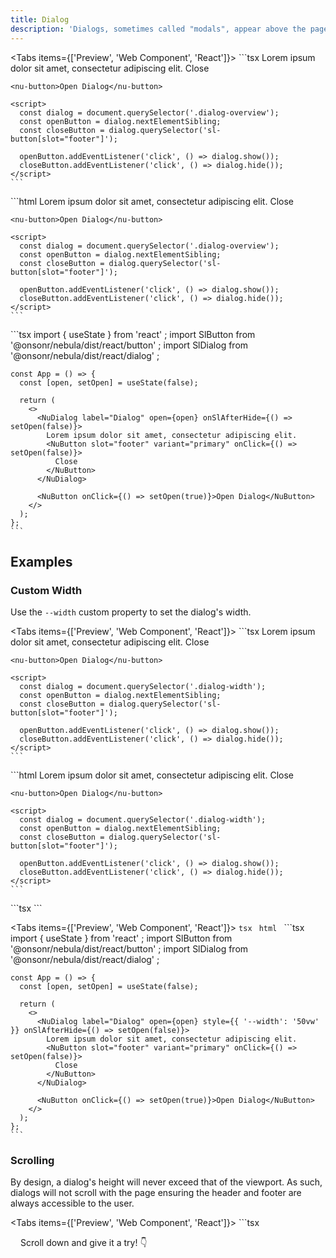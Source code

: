 ```yaml
---
title: Dialog
description: 'Dialogs, sometimes called "modals", appear above the page and require the user''s immediate attention.'
---
```



<!-- cspell:dictionaries lorem-ipsum -->

<Tabs items={['Preview', 'Web Component', 'React']}>
  <Tab value="Preview">
    ```tsx
    <nu-dialog label="Dialog" class="dialog-overview">
      Lorem ipsum dolor sit amet, consectetur adipiscing elit.
      <nu-button slot="footer" variant="primary">Close</nu-button>
    </nu-dialog>
    
    <nu-button>Open Dialog</nu-button>
    
    <script>
      const dialog = document.querySelector('.dialog-overview');
      const openButton = dialog.nextElementSibling;
      const closeButton = dialog.querySelector('sl-button[slot="footer"]');
    
      openButton.addEventListener('click', () => dialog.show());
      closeButton.addEventListener('click', () => dialog.hide());
    </script>
    ```
  </Tab>
  <Tab value="Web Component">
    ```html
    <nu-dialog label="Dialog" class="dialog-overview">
      Lorem ipsum dolor sit amet, consectetur adipiscing elit.
      <nu-button slot="footer" variant="primary">Close</nu-button>
    </nu-dialog>
    
    <nu-button>Open Dialog</nu-button>
    
    <script>
      const dialog = document.querySelector('.dialog-overview');
      const openButton = dialog.nextElementSibling;
      const closeButton = dialog.querySelector('sl-button[slot="footer"]');
    
      openButton.addEventListener('click', () => dialog.show());
      closeButton.addEventListener('click', () => dialog.hide());
    </script>
    ```
  </Tab>
  <Tab value="React">
    ```tsx
    import { useState } from 'react'
    ;
    import SlButton from '@onsonr/nebula/dist/react/button'
    ;
    import SlDialog from '@onsonr/nebula/dist/react/dialog'
    ;
    
    const App = () => {
      const [open, setOpen] = useState(false);
    
      return (
        <>
          <NuDialog label="Dialog" open={open} onSlAfterHide={() => setOpen(false)}>
            Lorem ipsum dolor sit amet, consectetur adipiscing elit.
            <NuButton slot="footer" variant="primary" onClick={() => setOpen(false)}>
              Close
            </NuButton>
          </NuDialog>
    
          <NuButton onClick={() => setOpen(true)}>Open Dialog</NuButton>
        </>
      );
    };
    ```
  </Tab>
</Tabs>

## Examples

### Custom Width

Use the `--width` custom property to set the dialog's width.

<Tabs items={['Preview', 'Web Component', 'React']}>
  <Tab value="Preview">
    ```tsx
    <nu-dialog label="Dialog" class="dialog-width" style="--width: 50vw;">
      Lorem ipsum dolor sit amet, consectetur adipiscing elit.
      <nu-button slot="footer" variant="primary">Close</nu-button>
    </nu-dialog>
    
    <nu-button>Open Dialog</nu-button>
    
    <script>
      const dialog = document.querySelector('.dialog-width');
      const openButton = dialog.nextElementSibling;
      const closeButton = dialog.querySelector('sl-button[slot="footer"]');
    
      openButton.addEventListener('click', () => dialog.show());
      closeButton.addEventListener('click', () => dialog.hide());
    </script>
    ```
  </Tab>
  <Tab value="Web Component">
    ```html
    <nu-dialog label="Dialog" class="dialog-width" style="--width: 50vw;">
      Lorem ipsum dolor sit amet, consectetur adipiscing elit.
      <nu-button slot="footer" variant="primary">Close</nu-button>
    </nu-dialog>
    
    <nu-button>Open Dialog</nu-button>
    
    <script>
      const dialog = document.querySelector('.dialog-width');
      const openButton = dialog.nextElementSibling;
      const closeButton = dialog.querySelector('sl-button[slot="footer"]');
    
      openButton.addEventListener('click', () => dialog.show());
      closeButton.addEventListener('click', () => dialog.hide());
    </script>
    ```
  </Tab>
  <Tab value="React">
    ```tsx
    ```
  </Tab>
</Tabs>

<Tabs items={['Preview', 'Web Component', 'React']}>
  <Tab value="Preview">
    ```tsx
    ```
  </Tab>
  <Tab value="Web Component">
    ```html
    ```
  </Tab>
  <Tab value="React">
    ```tsx
    import { useState } from 'react'
    ;
    import SlButton from '@onsonr/nebula/dist/react/button'
    ;
    import SlDialog from '@onsonr/nebula/dist/react/dialog'
    ;
    
    const App = () => {
      const [open, setOpen] = useState(false);
    
      return (
        <>
          <NuDialog label="Dialog" open={open} style={{ '--width': '50vw' }} onSlAfterHide={() => setOpen(false)}>
            Lorem ipsum dolor sit amet, consectetur adipiscing elit.
            <NuButton slot="footer" variant="primary" onClick={() => setOpen(false)}>
              Close
            </NuButton>
          </NuDialog>
    
          <NuButton onClick={() => setOpen(true)}>Open Dialog</NuButton>
        </>
      );
    };
    ```
  </Tab>
</Tabs>

### Scrolling

By design, a dialog's height will never exceed that of the viewport. As such, dialogs will not scroll with the page ensuring the header and footer are always accessible to the user.

<Tabs items={['Preview', 'Web Component', 'React']}>
  <Tab value="Preview">
    ```tsx
    <nu-dialog label="Dialog" class="dialog-scrolling">
      <div style="height: 150vh; border: dashed 2px var(--nu-color-neutral-200); padding: 0 1rem;">
        <p>Scroll down and give it a try! 👇</p>
      </div>
      <nu-button slot="footer" variant="primary">Close</nu-button>
    </nu-dialog>
    
    <nu-button>Open Dialog</nu-button>
    
    <script>
      const dialog = document.querySelector('.dialog-scrolling');
      const openButton = dialog.nextElementSibling;
      const closeButton = dialog.querySelector('sl-button[slot="footer"]');
    
      openButton.addEventListener('click', () => dialog.show());
      closeButton.addEventListener('click', () => dialog.hide());
    </script>
    ```
  </Tab>
  <Tab value="Web Component">
    ```html
    <nu-dialog label="Dialog" class="dialog-scrolling">
      <div style="height: 150vh; border: dashed 2px var(--nu-color-neutral-200); padding: 0 1rem;">
        <p>Scroll down and give it a try! 👇</p>
      </div>
      <nu-button slot="footer" variant="primary">Close</nu-button>
    </nu-dialog>
    
    <nu-button>Open Dialog</nu-button>
    
    <script>
      const dialog = document.querySelector('.dialog-scrolling');
      const openButton = dialog.nextElementSibling;
      const closeButton = dialog.querySelector('sl-button[slot="footer"]');
    
      openButton.addEventListener('click', () => dialog.show());
      closeButton.addEventListener('click', () => dialog.hide());
    </script>
    ```
  </Tab>
  <Tab value="React">
    ```tsx
    ```
  </Tab>
</Tabs>

<Tabs items={['Preview', 'Web Component', 'React']}>
  <Tab value="Preview">
    ```tsx
    ```
  </Tab>
  <Tab value="Web Component">
    ```html
    ```
  </Tab>
  <Tab value="React">
    ```tsx
    import { useState } from 'react'
    ;
    import SlButton from '@onsonr/nebula/dist/react/button'
    ;
    import SlDialog from '@onsonr/nebula/dist/react/dialog'
    ;
    
    const App = () => {
      const [open, setOpen] = useState(false);
    
      return (
        <>
          <NuDialog label="Dialog" open={open} onSlAfterHide={() => setOpen(false)}>
            <div
              style={{
                height: '150vh',
                border: 'dashed 2px var(--nu-color-neutral-200)',
                padding: '0 1rem'
              }}
            >
              <p>Scroll down and give it a try! 👇</p>
            </div>
    
            <NuButton slot="footer" variant="primary" onClick={() => setOpen(false)}>
              Close
            </NuButton>
          </NuDialog>
    
          <NuButton onClick={() => setOpen(true)}>Open Dialog</NuButton>
        </>
      );
    };
    ```
  </Tab>
</Tabs>

### Header Actions

The header shows a functional close button by default. You can use the `header-actions` slot to add additional [icon buttons](/components/icon-button) if needed.

<Tabs items={['Preview', 'Web Component', 'React']}>
  <Tab value="Preview">
    ```tsx
    <nu-dialog label="Dialog" class="dialog-header-actions">
      <nu-icon-button class="new-window" slot="header-actions" name="box-arrow-up-right"></nu-icon-button>
      Lorem ipsum dolor sit amet, consectetur adipiscing elit.
      <nu-button slot="footer" variant="primary">Close</nu-button>
    </nu-dialog>
    
    <nu-button>Open Dialog</nu-button>
    
    <script>
      const dialog = document.querySelector('.dialog-header-actions');
      const openButton = dialog.nextElementSibling;
      const closeButton = dialog.querySelector('sl-button[slot="footer"]');
      const newWindowButton = dialog.querySelector('.new-window');
    
      openButton.addEventListener('click', () => dialog.show());
      closeButton.addEventListener('click', () => dialog.hide());
      newWindowButton.addEventListener('click', () => window.open(location.href));
    </script>
    ```
  </Tab>
  <Tab value="Web Component">
    ```html
    <nu-dialog label="Dialog" class="dialog-header-actions">
      <nu-icon-button class="new-window" slot="header-actions" name="box-arrow-up-right"></nu-icon-button>
      Lorem ipsum dolor sit amet, consectetur adipiscing elit.
      <nu-button slot="footer" variant="primary">Close</nu-button>
    </nu-dialog>
    
    <nu-button>Open Dialog</nu-button>
    
    <script>
      const dialog = document.querySelector('.dialog-header-actions');
      const openButton = dialog.nextElementSibling;
      const closeButton = dialog.querySelector('sl-button[slot="footer"]');
      const newWindowButton = dialog.querySelector('.new-window');
    
      openButton.addEventListener('click', () => dialog.show());
      closeButton.addEventListener('click', () => dialog.hide());
      newWindowButton.addEventListener('click', () => window.open(location.href));
    </script>
    ```
  </Tab>
  <Tab value="React">
    ```tsx
    import { useState } from 'react'
    ;
    import SlButton from '@onsonr/nebula/dist/react/button'
    ;
    import SlDialog from '@onsonr/nebula/dist/react/dialog'
    ;
    import SlIconButton from '@onsonr/nebula/dist/react/icon-button'
    ;
    
    const App = () => {
      const [open, setOpen] = useState(false);
    
      return (
        <>
          <NuDialog label="Dialog" open={open} onSlAfterHide={() => setOpen(false)}>
            <NuIconButton
              class="new-window"
              slot="header-actions"
              name="box-arrow-up-right"
              onClick={() => window.open(location.href)}
            />
            Lorem ipsum dolor sit amet, consectetur adipiscing elit.
            <NuButton slot="footer" variant="primary" onClick={() => setOpen(false)}>
              Close
            </NuButton>
          </NuDialog>
    
          <NuButton onClick={() => setOpen(true)}>Open Dialog</NuButton>
        </>
      );
    };
    ```
  </Tab>
</Tabs>

### Preventing the Dialog from Closing

By default, dialogs will close when the user clicks the close button, clicks the overlay, or presses the [[Escape]] key. In most cases, the default behavior is the best behavior in terms of UX. However, there are situations where this may be undesirable, such as when data loss will occur.

To keep the dialog open in such cases, you can cancel the `sl-request-close` event. When canceled, the dialog will remain open and pulse briefly to draw the user's attention to it.

You can use `event.detail.source` to determine what triggered the request to close. This example prevents the dialog from closing when the overlay is clicked, but allows the close button or [[Escape]] to dismiss it.

<Tabs items={['Preview', 'Web Component', 'React']}>
  <Tab value="Preview">
    ```tsx
    <nu-dialog label="Dialog" class="dialog-deny-close">
      This dialog will not close when you click on the overlay.
      <nu-button slot="footer" variant="primary">Close</nu-button>
    </nu-dialog>
    
    <nu-button>Open Dialog</nu-button>
    
    <script>
      const dialog = document.querySelector('.dialog-deny-close');
      const openButton = dialog.nextElementSibling;
      const closeButton = dialog.querySelector('sl-button[slot="footer"]');
    
      openButton.addEventListener('click', () => dialog.show());
      closeButton.addEventListener('click', () => dialog.hide());
    
      // Prevent the dialog from closing when the user clicks on the overlay
      dialog.addEventListener('sl-request-close', event => {
        if (event.detail.source === 'overlay') {
          event.preventDefault();
        }
      });
    </script>
    ```
  </Tab>
  <Tab value="Web Component">
    ```html
    <nu-dialog label="Dialog" class="dialog-deny-close">
      This dialog will not close when you click on the overlay.
      <nu-button slot="footer" variant="primary">Close</nu-button>
    </nu-dialog>
    
    <nu-button>Open Dialog</nu-button>
    
    <script>
      const dialog = document.querySelector('.dialog-deny-close');
      const openButton = dialog.nextElementSibling;
      const closeButton = dialog.querySelector('sl-button[slot="footer"]');
    
      openButton.addEventListener('click', () => dialog.show());
      closeButton.addEventListener('click', () => dialog.hide());
    
      // Prevent the dialog from closing when the user clicks on the overlay
      dialog.addEventListener('sl-request-close', event => {
        if (event.detail.source === 'overlay') {
          event.preventDefault();
        }
      });
    </script>
    ```
  </Tab>
  <Tab value="React">
    ```tsx
    import { useState } from 'react'
    ;
    import SlButton from '@onsonr/nebula/dist/react/button'
    ;
    import SlDialog from '@onsonr/nebula/dist/react/dialog'
    ;
    
    const App = () => {
      const [open, setOpen] = useState(false);
    
      // Prevent the dialog from closing when the user clicks on the overlay
      function handleRequestClose(event) {
        if (event.detail.source === 'overlay') {
          event.preventDefault();
        }
      }
    
      return (
        <>
          <NuDialog label="Dialog" open={open} onSlRequestClose={handleRequestClose} onSlAfterHide={() => setOpen(false)}>
            This dialog will not close when you click on the overlay.
            <NuButton slot="footer" variant="primary" onClick={() => setOpen(false)}>
              Close
            </NuButton>
          </NuDialog>
    
          <NuButton onClick={() => setOpen(true)}>Open Dialog</NuButton>
        </>
      );
    };
    ```
  </Tab>
</Tabs>

### Customizing Initial Focus

By default, the dialog's panel will gain focus when opened. This allows a subsequent tab press to focus on the first tabbable element in the dialog. If you want a different element to have focus, add the `autofocus` attribute to it as shown below.

<Tabs items={['Preview', 'Web Component', 'React']}>
  <Tab value="Preview">
    ```tsx
    <nu-dialog label="Dialog" class="dialog-focus">
      <nu-input autofocus placeholder="I will have focus when the dialog is opened"></nu-input>
      <nu-button slot="footer" variant="primary">Close</nu-button>
    </nu-dialog>
    
    <nu-button>Open Dialog</nu-button>
    
    <script>
      const dialog = document.querySelector('.dialog-focus');
      const input = dialog.querySelector('sl-input');
      const openButton = dialog.nextElementSibling;
      const closeButton = dialog.querySelector('sl-button[slot="footer"]');
    
      openButton.addEventListener('click', () => dialog.show());
      closeButton.addEventListener('click', () => dialog.hide());
    </script>
    ```
  </Tab>
  <Tab value="Web Component">
    ```html
    <nu-dialog label="Dialog" class="dialog-focus">
      <nu-input autofocus placeholder="I will have focus when the dialog is opened"></nu-input>
      <nu-button slot="footer" variant="primary">Close</nu-button>
    </nu-dialog>
    
    <nu-button>Open Dialog</nu-button>
    
    <script>
      const dialog = document.querySelector('.dialog-focus');
      const input = dialog.querySelector('sl-input');
      const openButton = dialog.nextElementSibling;
      const closeButton = dialog.querySelector('sl-button[slot="footer"]');
    
      openButton.addEventListener('click', () => dialog.show());
      closeButton.addEventListener('click', () => dialog.hide());
    </script>
    ```
  </Tab>
  <Tab value="React">
    ```tsx
    import { useState } from 'react'
    ;
    import SlButton from '@onsonr/nebula/dist/react/button'
    ;
    import SlDialog from '@onsonr/nebula/dist/react/dialog'
    ;
    import SlInput from '@onsonr/nebula/dist/react/input'
    ;
    
    const App = () => {
      const [open, setOpen] = useState(false);
    
      return (
        <>
          <NuDialog label="Dialog" open={open} onSlAfterHide={() => setOpen(false)}>
            <NuInput autofocus placeholder="I will have focus when the dialog is opened" />
            <NuButton slot="footer" variant="primary" onClick={() => setOpen(false)}>
              Close
            </NuButton>
          </NuDialog>
    
          <NuButton onClick={() => setOpen(true)}>Open Dialog</NuButton>
        </>
      );
    };
    ```
  </Tab>
</Tabs>

<Callout type="info">
You can further customize initial focus behavior by canceling the `sl-initial-focus` event and setting focus yourself inside the event handler.
</Callout>

## Properties

<AutoTypeTable path="./src/components/dialog/dialog.component.ts" name="NuDialog" />

